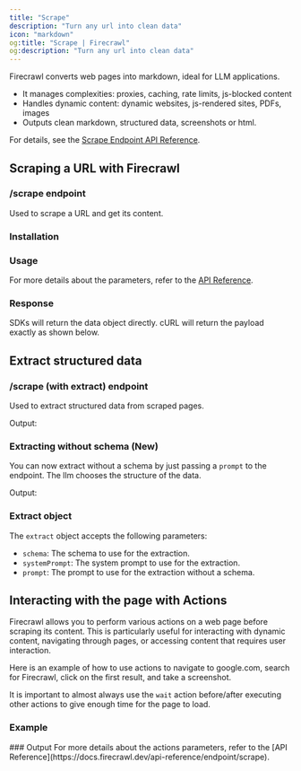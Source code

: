 ```yaml
---
title: "Scrape"
description: "Turn any url into clean data"
icon: "markdown"
og:title: "Scrape | Firecrawl"
og:description: "Turn any url into clean data"
---
```



Firecrawl converts web pages into markdown, ideal for LLM applications.

- It manages complexities: proxies, caching, rate limits, js-blocked content
- Handles dynamic content: dynamic websites, js-rendered sites, PDFs, images
- Outputs clean markdown, structured data, screenshots or html.

For details, see the [Scrape Endpoint API Reference](https://docs.firecrawl.dev/api-reference/endpoint/scrape).


## Scraping a URL with Firecrawl

### /scrape endpoint

Used to scrape a URL and get its content.

### Installation 

<CodeGroup>

  <InstallationPython />

  <InstallationNode />

  <InstallationGo />
  
  <InstallationRust />

</CodeGroup>

### Usage

<CodeGroup>

  <ScrapePython />

  <ScrapeNode />

  <ScrapeGo />

  <ScrapeRust />

  <ScrapeCURL />

</CodeGroup>

For more details about the parameters, refer to the [API Reference](https://docs.firecrawl.dev/api-reference/endpoint/scrape).

### Response

SDKs will return the data object directly. cURL will return the payload exactly as shown below.

<ScrapeResponse />

## Extract structured data

### /scrape (with extract) endpoint

Used to extract structured data from scraped pages.

<CodeGroup>

<ExtractPython />
<ExtractNode />
<ExtractCURL />

</CodeGroup>

Output:

<ExtractOutput />

### Extracting without schema (New)

You can now extract without a schema by just passing a `prompt` to the endpoint. The llm chooses the structure of the data.

<CodeGroup>

<ExtractNoSchemaCURL />

</CodeGroup>

Output:

<ExtractNoSchemaOutput />

### Extract object

The `extract` object accepts the following parameters:

- `schema`: The schema to use for the extraction.
- `systemPrompt`: The system prompt to use for the extraction.
- `prompt`: The prompt to use for the extraction without a schema.



## Interacting with the page with Actions

Firecrawl allows you to perform various actions on a web page before scraping its content. This is particularly useful for interacting with dynamic content, navigating through pages, or accessing content that requires user interaction.

Here is an example of how to use actions to navigate to google.com, search for Firecrawl, click on the first result, and take a screenshot.

It is important to almost always use the `wait` action before/after executing other actions to give enough time for the page to load.

### Example
<CodeGroup>

<ScrapeActionsPython />
<ScrapeActionsNode /> 
<ScrapeActionsCURL />

</CodeGroup>
### Output

<CodeGroup>

<ScrapeActionsOutput />


</CodeGroup>
For more details about the actions parameters, refer to the [API Reference](https://docs.firecrawl.dev/api-reference/endpoint/scrape).







